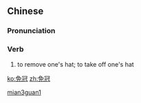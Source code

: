 ==Chinese==
{{zh-forms}}

===Pronunciation===
{{zh-pron
|m=miǎnguān
|cat=v
}}

===Verb===
{{zh-verb}}

# {{lb|zh|literary}} to remove one's hat; to take off one's hat

[[Category:Mandarin literary terms|mian3guan1]]

[[ko:免冠]]
[[zh:免冠]]